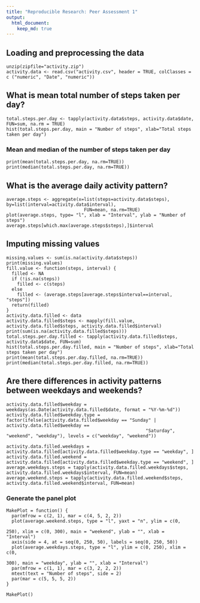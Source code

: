 ```yaml
---
title: "Reproducible Research: Peer Assessment 1"
output: 
  html_document:
    keep_md: true
---
```



## Loading and preprocessing the data
```
unzip(zipfile="activity.zip")
activity.data <- read.csv("activity.csv", header = TRUE, colClasses = c ("numeric", "Date", "numeric"))
```

## What is mean total number of steps taken per day?
```
total.steps.per.day <- tapply(activity.data$steps, activity.data$date, FUN=sum, na.rm = TRUE)
hist(total.steps.per.day, main = "Number of steps", xlab="Total steps taken per day")
```
### Mean and median of the number of steps taken per day

```
print(mean(total.steps.per.day, na.rm=TRUE))
print(median(total.steps.per.day, na.rm=TRUE))
```

## What is the average daily activity pattern?
```
average.steps <- aggregate(x=list(steps=activity.data$steps), by=list(interval=activity.data$interval),
                             FUN=mean, na.rm=TRUE)
plot(average.steps, type= "l", xlab = "Interval", ylab = "Number of steps")
average.steps[which.max(average.steps$steps),]$interval
```

## Imputing missing values
```
missing.values <- sum(is.na(activity.data$steps))
print(missing.values)
fill.value <- function(steps, interval) {
  filled <- NA
  if (!is.na(steps))
    filled <- c(steps)
  else
    filled <- (average.steps[average.steps$interval==interval, "steps"])
  return(filled)
}
activity.data.filled <- data
activity.data.filled$steps <- mapply(fill.value, activity.data.filled$steps, activity.data.filled$interval)
print(sum(is.na(activity.data.filled$steps)))
total.steps.per.day.filled <- tapply(activity.data.filled$steps, activity.data$date, FUN=sum)
hist(total.steps.per.day.filled, main = "Number of steps", xlab="Total steps taken per day")
print(mean(total.steps.per.day.filled, na.rm=TRUE))
print(median(total.steps.per.day.filled, na.rm=TRUE))
```
## Are there differences in activity patterns between weekdays and weekends?
```
activity.data.filled$weekday = weekdays(as.Date(activity.data.filled$date, format = "%Y-%m-%d"))
activity.data.filled$weekday.type = factor(ifelse(activity.data.filled$weekday == "Sunday" | activity.data.filled$weekday == 
                                                    "Saturday", "weekend", "weekday"), levels = c("weekday", "weekend"))

activity.data.filled.weekdays = activity.data.filled[activity.data.filled$weekday.type == "weekday", ]
activity.data.filled.weekend = activity.data.filled[activity.data.filled$weekday.type == "weekend", ]
average.weekdays.steps = tapply(activity.data.filled.weekdays$steps, activity.data.filled.weekdays$interval, FUN=mean)
average.weekend.steps = tapply(activity.data.filled.weekend$steps, activity.data.filled.weekend$interval, FUN=mean)
```
### Generate the panel plot
```
MakePlot = function() {
  par(mfrow = c(2, 1), mar = c(4, 5, 2, 2))
  plot(average.weekend.steps, type = "l", yaxt = "n", ylim = c(0, 
                                                                        250), xlim = c(0, 300), main = "weekend", ylab = "", xlab = "Interval")
  axis(side = 4, at = seq(0, 250, 50), labels = seq(0, 250, 50))
  plot(average.weekdays.steps, type = "l", ylim = c(0, 250), xlim = c(0, 
                                                                               300), main = "weekday", ylab = "", xlab = "Interval")
  par(mfrow = c(1, 1), mar = c(3, 2, 2, 2))
  mtext(text = "Number of steps", side = 2)
  par(mar = c(5, 5, 5, 2))
}

MakePlot()
```
